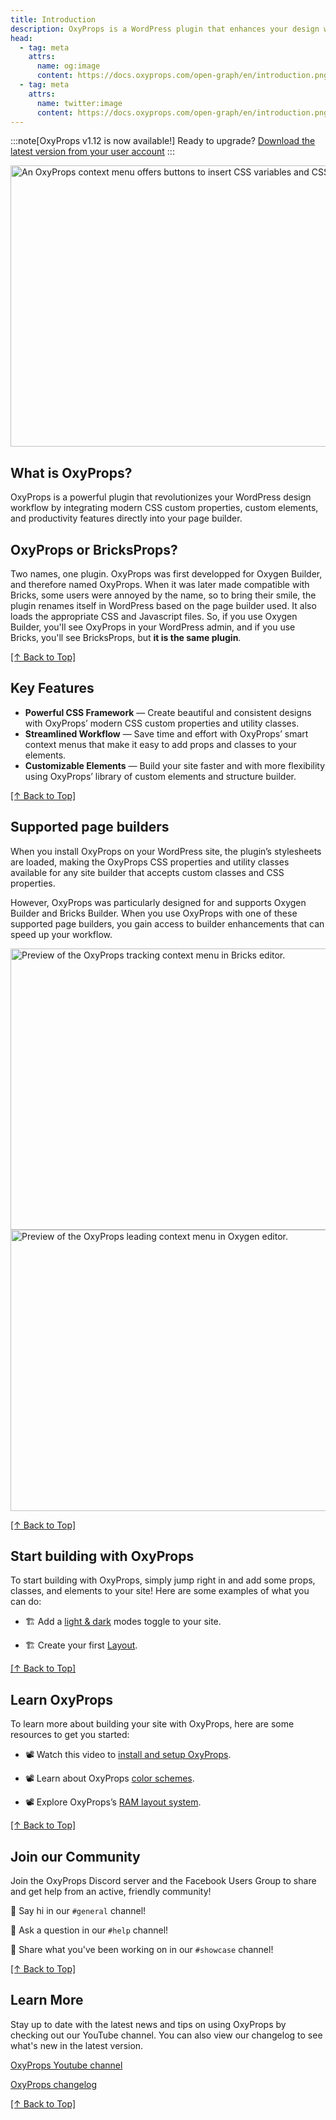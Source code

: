 ```yaml
---
title: Introduction
description: OxyProps is a WordPress plugin that enhances your design workflow by integrating modern CSS custom properties and productivity features into your page builder.
head:
  - tag: meta
    attrs:
      name: og:image
      content: https://docs.oxyprops.com/open-graph/en/introduction.png
  - tag: meta
    attrs:
      name: twitter:image
      content: https://docs.oxyprops.com/open-graph/en/introduction.png
---
```



:::note[OxyProps v1.12 is now available!]
Ready to upgrade? [Download the latest version from your user account](https://oxyprops.com/my-account/)
:::

<Image
      src={oxyLeading}
      alt="An OxyProps context menu offers buttons to insert CSS variables and CSS keywords in the Oxygen lineheight input field."
      format="avif"
      quality="mid"
      width="900"
      height="450"
    />

## What is OxyProps?

OxyProps is a powerful plugin that revolutionizes your WordPress design workflow by integrating modern CSS custom properties, custom elements, and productivity features directly into your page builder.

## OxyProps or BricksProps?

Two names, one plugin. OxyProps was first developped for Oxygen Builder, and therefore named OxyProps. When it was later made compatible with Bricks, some users were annoyed by the name, so to bring their smile, the plugin renames itself in WordPress based on the page builder used. It also loads the appropriate CSS and Javascript files. So, if you use Oxygen Builder, you'll see OxyProps in your WordPress admin, and if you use Bricks, you'll see BricksProps, but **it is the same plugin**.

[[↑ Back to Top]](#\_top)

## Key Features

- **Powerful CSS Framework** — Create beautiful and consistent designs with OxyProps’ modern CSS custom properties and utility classes.
- **Streamlined Workflow** — Save time and effort with OxyProps’ smart context menus that make it easy to add props and classes to your elements.
- **Customizable Elements** — Build your site faster and with more flexibility using OxyProps’ library of custom elements and structure builder.

[[↑ Back to Top]](#\_top)

## Supported page builders

When you install OxyProps on your WordPress site, the plugin’s stylesheets are loaded, making the OxyProps CSS properties and utility classes available for any site builder that accepts custom classes and CSS properties.

However, OxyProps was particularly designed for and supports Oxygen Builder and Bricks Builder. When you use OxyProps with one of these supported page builders, you gain access to builder enhancements that can speed up your workflow.

<Tabs>
  <TabItem label="Bricks">
    <Image
      src={brxTracking}
      alt="Preview of the OxyProps tracking context menu in Bricks editor."
      format="avif"
      quality="mid"
      width="900"
      height="450"
    />
  </TabItem>
  <TabItem label="Oxygen">
    <Image
      src={oxyLeading}
      alt="Preview of the OxyProps leading context menu in Oxygen editor."
      format="avif"
      quality="mid"
      width="900"
      height="450"
    />
  </TabItem>
</Tabs>

[[↑ Back to Top]](#\_top)

## Start building with OxyProps

To start building with OxyProps, simply jump right in and add some props, classes, and elements to your site! Here are some examples of what you can do:

- 🏗️ Add a [light & dark](/en/features/custom-elements/) modes toggle to your site.

- 🏗️ Create your first [Layout](/en/framework/layouts/).

[[↑ Back to Top]](#\_top)

## Learn OxyProps

To learn more about building your site with OxyProps, here are some resources to get you started:

- 📽 Watch this video to [install and setup OxyProps](https://youtu.be/WffqhZojpYY).

- 📽 Learn about OxyProps [color schemes](https://youtu.be/35HkgbYpNKg).

- 📽 Explore OxyProps’s [RAM layout system](https://youtu.be/YIQYtykjsLg).

[[↑ Back to Top]](#\_top)

## Join our Community

Join the OxyProps Discord server and the Facebook Users Group to share and get help from an active, friendly community!

💬 Say hi in our `#general` channel!

💬 Ask a question in our `#help` channel!

💬 Share what you've been working on in our `#showcase` channel!

[[↑ Back to Top]](#\_top)

## Learn More

Stay up to date with the latest news and tips on using OxyProps by checking out our YouTube channel. You can also view our changelog to see what's new in the latest version.

[OxyProps Youtube channel](https://www.youtube.com/channel/UCKxy30xZGZlCEF23R7Y5hYA/)

[OxyProps changelog](https://feedback.oxyprops.com/changelog)

[[↑ Back to Top]](#\_top)